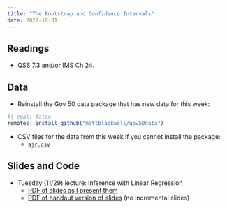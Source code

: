 ```yaml
---
title: "The Bootstrap and Confidence Intervals"
date: 2022-10-31
---
```



## Readings 

- QSS 7.3 and/or IMS Ch 24. 



## Data

- Reinstall the Gov 50 data package that has new data for this week:
```r
#| eval: false
remotes::install_github("mattblackwell/gov50data")
```

- CSV files for the data from this week if you cannot install the package:
  - [`ajr.csv`](/files/data/ajr.csv)

## Slides and Code

- Tuesday (11/29) lecture: Inference with Linear Regression
  - [PDF of slides as I present them](/slides/25_ols_inference.pdf)
  - [PDF of handout version of slides](/slides/25_ols_inference_handout.pdf) (no incremental slides)

